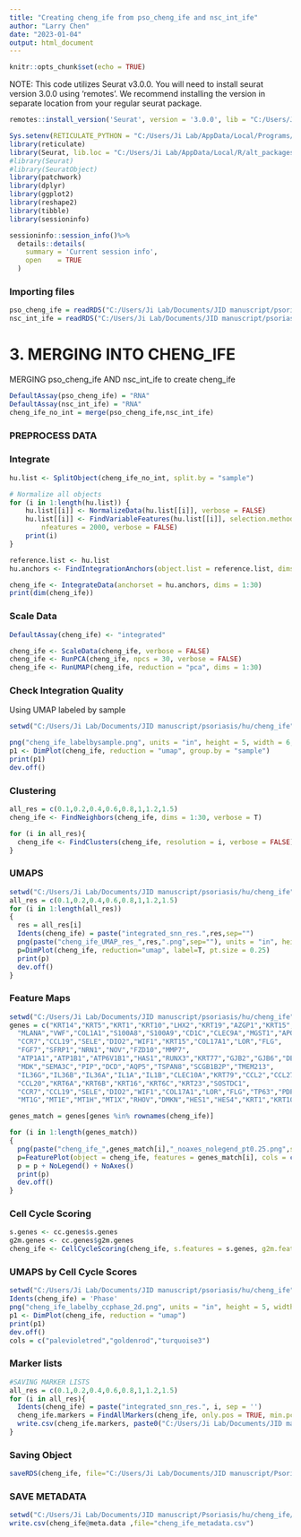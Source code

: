 ```yaml
---
title: "Creating cheng_ife from pso_cheng_ife and nsc_int_ife"
author: "Larry Chen"
date: "2023-01-04"
output: html_document
---
```


```r
knitr::opts_chunk$set(echo = TRUE)
```
NOTE: This code utilizes Seurat v3.0.0. You will need to install seurat version 3.0.0 using 'remotes'. We recommend installing the version in separate location from your regular seurat package. 
```r
remotes::install_version('Seurat', version = '3.0.0', lib = "C:/Users/Ji Lab/AppData/Local/R/alt_packages" )
```

```r
Sys.setenv(RETICULATE_PYTHON = "C:/Users/Ji Lab/AppData/Local/Programs/Python/Python310")
library(reticulate)
library(Seurat, lib.loc = "C:/Users/Ji Lab/AppData/Local/R/alt_packages")
#library(Seurat)
#library(SeuratObject)
library(patchwork)
library(dplyr)
library(ggplot2)
library(reshape2)
library(tibble)
library(sessioninfo)
```

```r
sessioninfo::session_info()%>%
  details::details(
    summary = 'Current session info',
    open    = TRUE
  )
```
### Importing files
```r
pso_cheng_ife = readRDS("C:/Users/Ji Lab/Documents/JID manuscript/psoriasis/hu/pso_cheng/pso_cheng_ife/pso_cheng_ife.Rds")
nsc_int_ife = readRDS("C:/Users/Ji Lab/Documents/JID manuscript/psoriasis/hu/nsc/nsc_int_ife/nsc_int_ife.Rds")
```

# 3. MERGING INTO CHENG_IFE

MERGING pso_cheng_ife AND nsc_int_ife to create cheng_ife

```r
DefaultAssay(pso_cheng_ife) = "RNA"
DefaultAssay(nsc_int_ife) = "RNA"
cheng_ife_no_int = merge(pso_cheng_ife,nsc_int_ife)
```

### PREPROCESS DATA

### Integrate

```r
hu.list <- SplitObject(cheng_ife_no_int, split.by = "sample")
```

```r
# Normalize all objects
for (i in 1:length(hu.list)) {
    hu.list[[i]] <- NormalizeData(hu.list[[i]], verbose = FALSE)
    hu.list[[i]] <- FindVariableFeatures(hu.list[[i]], selection.method = "vst", 
        nfeatures = 2000, verbose = FALSE)
    print(i)
}
```

```r
reference.list <- hu.list
hu.anchors <- FindIntegrationAnchors(object.list = reference.list, dims = 1:30)

cheng_ife <- IntegrateData(anchorset = hu.anchors, dims = 1:30)
print(dim(cheng_ife))
```

### Scale Data

```r
DefaultAssay(cheng_ife) <- "integrated"

cheng_ife <- ScaleData(cheng_ife, verbose = FALSE)
cheng_ife <- RunPCA(cheng_ife, npcs = 30, verbose = FALSE)
cheng_ife <- RunUMAP(cheng_ife, reduction = "pca", dims = 1:30)
```

### Check Integration Quality

Using UMAP labeled by sample

```r
setwd("C:/Users/Ji Lab/Documents/JID manuscript/psoriasis/hu/cheng_ife")

png("cheng_ife_labelbysample.png", units = "in", height = 5, width = 6, res=300)
p1 <- DimPlot(cheng_ife, reduction = "umap", group.by = "sample")
print(p1)
dev.off()
```

### Clustering

```r
all_res = c(0.1,0.2,0.4,0.6,0.8,1,1.2,1.5)
cheng_ife <- FindNeighbors(cheng_ife, dims = 1:30, verbose = T)

for (i in all_res){
  cheng_ife <- FindClusters(cheng_ife, resolution = i, verbose = FALSE)
}
```

### UMAPS

```r
setwd("C:/Users/Ji Lab/Documents/JID manuscript/psoriasis/hu/cheng_ife")
all_res = c(0.1,0.2,0.4,0.6,0.8,1,1.2,1.5)
for (i in 1:length(all_res))
{
  res = all_res[i]
  Idents(cheng_ife) = paste("integrated_snn_res.",res,sep="")
  png(paste("cheng_ife_UMAP_res_",res,".png",sep=""), units = "in", height = 5, width = 5.5, res=300)
  p=DimPlot(cheng_ife, reduction="umap", label=T, pt.size = 0.25)
  print(p)
  dev.off()
}
```

### Feature Maps

```r
setwd("C:/Users/Ji Lab/Documents/JID manuscript/psoriasis/hu/cheng_ife")
genes = c("KRT14","KRT5","KRT1","KRT10","LHX2","KRT19","AZGP1","KRT15","SOX9","CD14","CD207","CD3E",
  "MLANA","VWF","COL1A1","S100A8","S100A9","CD1C","CLEC9A","MGST1","APOE","XCL1","MKI67",
  "CCR7","CCL19","SELE","DIO2","WIF1","KRT15","COL17A1","LOR","FLG",
  "FGF7","SFRP1","NRN1","NOV","FZD10","MMP7",
  "ATP1A1","ATP1B1","ATP6V1B1","HAS1","RUNX3","KRT77","GJB2","GJB6","DEFB1",
  "MDK","SEMA3C","PIP","DCD","AQP5","TSPAN8","SCGB1B2P","TMEM213",
  "IL36G","IL36B","IL36A","IL1A","IL1B","CLEC10A","KRT79","CCL2","CCL27","TNFSF10","ANXA1",
  "CCL20","KRT6A","KRT6B","KRT16","KRT6C","KRT23","SOSTDC1",
  "CCR7","CCL19","SELE","DIO2","WIF1","COL17A1","LOR","FLG","TP63","PDPN","PCNA","TOP2A",
  "MT1G","MT1E","MT1H","MT1X","RHOV","DMKN","HES1","HES4","KRT1","KRT10","DSP","CCND1","THBD","GATA3")

genes_match = genes[genes %in% rownames(cheng_ife)]

for (i in 1:length(genes_match))
{
  png(paste("cheng_ife_",genes_match[i],"_noaxes_nolegend_pt0.25.png",sep=""), units = "in", height = 6, width = 5, res=300)
  p=FeaturePlot(object = cheng_ife, features = genes_match[i], cols = c("lightgrey", "blue"), pt.size = 0.25, order=T)
  p = p + NoLegend() + NoAxes()
  print(p)
  dev.off()
}
```

### Cell Cycle Scoring

```r

s.genes <- cc.genes$s.genes
g2m.genes <- cc.genes$g2m.genes
cheng_ife <- CellCycleScoring(cheng_ife, s.features = s.genes, g2m.features = g2m.genes, set.ident = TRUE)
```

### UMAPS by Cell Cycle Scores

```r
setwd("C:/Users/Ji Lab/Documents/JID manuscript/psoriasis/hu/cheng_ife")
Idents(cheng_ife) = 'Phase'
png("cheng_ife_labelby_ccphase_2d.png", units = "in", height = 5, width = 6, res=300)
p1 <- DimPlot(cheng_ife, reduction = "umap")
print(p1)
dev.off()
cols = c("palevioletred","goldenrod","turquoise3")
```


### Marker lists

```r
#SAVING MARKER LISTS
all_res = c(0.1,0.2,0.4,0.6,0.8,1,1.2,1.5)
for (i in all_res){
  Idents(cheng_ife) = paste("integrated_snn_res.", i, sep = '')
  cheng_ife.markers = FindAllMarkers(cheng_ife, only.pos = TRUE, min.pct = 0.25, logfc.threshold = 0.25)
  write.csv(cheng_ife.markers, paste0("C:/Users/Ji Lab/Documents/JID manuscript/Psoriasis/hu/cheng_ife/cheng_ife.markers_",i,".csv"))
}
```

### Saving Object

```r
saveRDS(cheng_ife, file="C:/Users/Ji Lab/Documents/JID manuscript/Psoriasis/hu/cheng_ife/cheng_ife.Rds") 
```
### SAVE METADATA

```r
setwd("C:/Users/Ji Lab/Documents/JID manuscript/Psoriasis/hu/cheng_ife/")
write.csv(cheng_ife@meta.data ,file="cheng_ife_metadata.csv")
```